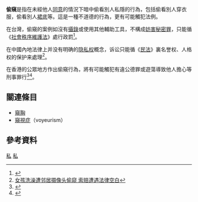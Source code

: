 '''偷窺'''是指在未經他人[[知情同意|同意]]的情況下暗中偷看別人私隱的行為，包括偷看別人穿衣服，偷看別人[[裙底風光|裙底]]等。這是一種不道德的行為，更有可能觸犯法例。

在台灣，偷窺的案例如沒有[[攝錄|攝錄]]或使用其他輔助工具，不構成[[妨害秘密罪|妨害秘密罪]]，只能循《[[社會秩序維護法|社會秩序維護法]]》處行政罰<ref>{{Cite web |url=http://www.phc.moj.gov.tw/ct.asp?xItem=144699&ctNode=24958&mp=027 |title=為什麼偷窺不構成犯罪？ |access-date=2011-12-05 |archive-url=https://web.archive.org/web/20180501232808/http://www.phc.moj.gov.tw/ct.asp?xItem=144699&ctNode=24958&mp=027 |archive-date=2018-05-01 |dead-url=yes }}</ref>。

在中國內地法律上并没有明确的[[隐私权|隐私权]]概念，诉讼只能循《[[民法|民法]]》裏名誉权、人格权的保护来處理<ref>[http://news.cn.yahoo.com/060731/533/2hr55.html 女孩洗澡遭邻居摄像头偷窥 索赔遭遇法律空白]{{dead link}}</ref>。

在香港的公眾地方作出偷窺行為，將有可能觸犯有違公德罪或遊蕩導致他人擔心等刑事罪行<ref>{{Cite web |url=http://familyclic.hk/tc/topics/Daily-lives-legal-issues/Disputes-with-neighbours/Peeping-and-secret-filming/ |title=家庭社區法網 - 日常生活法律問題 - 鄰舍糾紛 - 偷窺及偷拍 |accessdate=2016-07-14 |archive-date=2020-08-15 |archive-url=https://web.archive.org/web/20200815070406/https://familyclic.hk/tc/topics/Daily-lives-legal-issues/Disputes-with-neighbours/Peeping-and-secret-filming/ |dead-url=no }}</ref><ref>{{Cite web |url=http://www.legislation.gov.hk/blis_ind.nsf/76544f70f760ccbd482564840019d2f7/836e34c2dbf0d44a8825648c0004f12a?OpenDocument |title=香港現行中文條例 第200章 《刑事罪行條例》 第160條 遊蕩 |accessdate=2016-07-14 |archive-date=2016-08-22 |archive-url=https://web.archive.org/web/20160822182642/http://www.legislation.gov.hk/blis_ind.nsf/76544f70f760ccbd482564840019d2f7/836e34c2dbf0d44a8825648c0004f12a?OpenDocument |dead-url=no }}</ref>。

==關連條目==
*[[窺胸|窺胸]]
*[[窺視症|窺視症]]（voyeurism）

==參考資料==
{{Reflist|2}}

{{Sociology-stub}}

[[Category:犯罪|私]]
[[Category:性犯罪|私]]